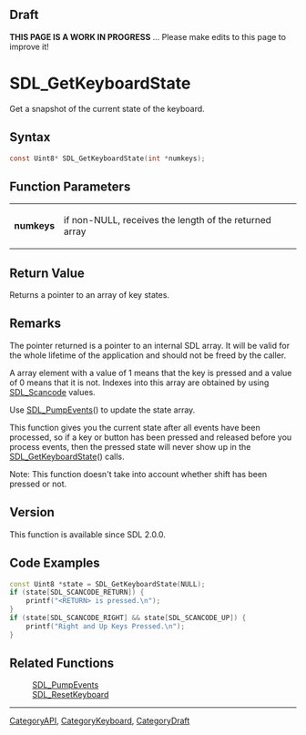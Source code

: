 
== Draft ==

'''THIS PAGE IS A WORK IN PROGRESS''' ... Please make edits to this page to improve it!
= SDL_GetKeyboardState =

Get a snapshot of the current state of the keyboard.

== Syntax ==

<syntaxhighlight lang='c'>
const Uint8* SDL_GetKeyboardState(int *numkeys);
</syntaxhighlight>

== Function Parameters ==

{|
|'''numkeys'''
|if non-NULL, receives the length of the returned array
|}

== Return Value ==

Returns a pointer to an array of key states.

== Remarks ==

The pointer returned is a pointer to an internal SDL array. It will be
valid for the whole lifetime of the application and should not be freed by
the caller.

A array element with a value of 1 means that the key is pressed and a value
of 0 means that it is not. Indexes into this array are obtained by using
[[SDL_Scancode]] values.

Use [[SDL_PumpEvents]]() to update the state array.

This function gives you the current state after all events have been
processed, so if a key or button has been pressed and released before you
process events, then the pressed state will never show up in the
[[SDL_GetKeyboardState]]() calls.

Note: This function doesn't take into account whether shift has been
pressed or not.

== Version ==

This function is available since SDL 2.0.0.

== Code Examples ==

<syntaxhighlight lang='c++'>
const Uint8 *state = SDL_GetKeyboardState(NULL);
if (state[SDL_SCANCODE_RETURN]) {
    printf("<RETURN> is pressed.\n");
}
if (state[SDL_SCANCODE_RIGHT] && state[SDL_SCANCODE_UP]) {
    printf("Right and Up Keys Pressed.\n");
}
</syntaxhighlight>

== Related Functions ==

:[[SDL_PumpEvents]]
:[[SDL_ResetKeyboard]]

----
[[CategoryAPI]], [[CategoryKeyboard]], [[CategoryDraft]]


